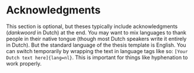 # Acknowledgments {-}
\chaptermark{Acknowledgments}

This section is optional, but theses typically include acknowledgments ([_dankwoord_]{lang=nl} in Dutch) at the end. You may want to mix languages to thank people in their native tongue (though most Dutch speakers write it entirely in Dutch). But the standard language of the thesis template is English. You can switch temporarily by wrapping the text in language tags like so: `[Your Dutch text here]{lang=nl}`. This is important for things like hyphenation to work properly.
